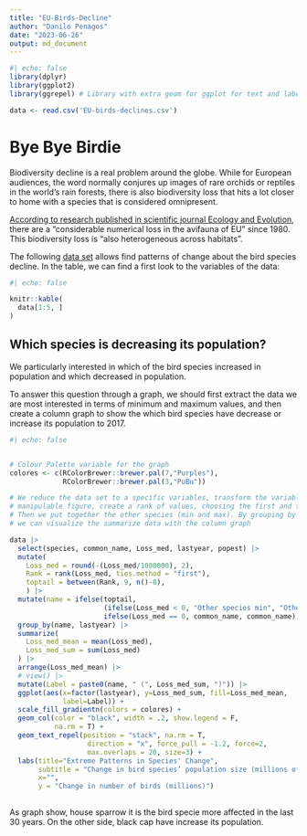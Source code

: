 ```yaml
---
title: "EU-Birds-Decline"
author: "Danilo Penagos"
date: "2023-06-26"
output: md_document
---
```


``` r
#| echo: false
library(dplyr)
library(ggplot2)
library(ggrepel) # Library with extra geom for ggplot for text and label treatment

data <- read.csv('EU-birds-declines.csv')
```


# Bye Bye Birdie

Biodiversity decline is a real problem around the globe. While for European audiences, the word normally conjures up images of rare orchids or reptiles in the world's rain forests, there is also biodiversity loss that hits a lot closer to home with a species that is considered omnipresent.

[According to research published in scientific journal Ecology and Evolution](https://onlinelibrary.wiley.com/doi/full/10.1002/ece3.8282), there are a "considerable numerical loss in the avifauna of EU" since 1980. This biodiversity loss is "also heterogeneous across habitats". 

The following [data set](https://zenodo.org/record/5544548#.ZFkcpi9n6x_) allows find patterns of change about the bird species decline. In the table, we can find a first look to the variables of the data:

``` r
#| echo: false

knitr::kable(
  data[1:5, ]
)
```

## Which species is decreasing its population?

We particularly interested in which of the bird species increased in population and which decreased in population. 

To answer this question through a graph, we should first extract the data we are most interested in terms of minimum and maximum values, and then create a column graph to show the which bird species have decrease or increase its population to 2017.

```r
#| echo: false


# Colour Palette variable for the graph
colores <- c(RColorBrewer::brewer.pal(7,"Purples"),
             RColorBrewer::brewer.pal(3,"PuBu"))

# We reduce the data set to a specific variables, transform the variable "Loss_med" to a 
# manipulable figure, create a rank of values, choosing the first and the last ones. 
# Then we put together the other species (min and max). By grouping by name and year,
# we can visualize the summarize data with the column graph

data |>
  select(species, common_name, Loss_med, lastyear, popest) |>
  mutate(
    Loss_med = round(-(Loss_med/1000000), 2),
    Rank = rank(Loss_med, ties.method = "first"),
    toptail = between(Rank, 9, n()-8),
    ) |>
  mutate(name = ifelse(toptail, 
                       (ifelse(Loss_med < 0, "Other species min", "Other species max")), 
                       ifelse(Loss_med == 0, common_name, common_name)))|>
  group_by(name, lastyear) |>
  summarize(
    Loss_med_mean = mean(Loss_med),
    Loss_med_sum = sum(Loss_med)
  ) |>
  arrange(Loss_med_mean) |>
  # view() |>
  mutate(Label = paste0(name, " (", Loss_med_sum, ")")) |>
  ggplot(aes(x=factor(lastyear), y=Loss_med_sum, fill=Loss_med_mean,
             label=Label)) +
  scale_fill_gradientn(colors = colores) +
  geom_col(color = "black", width = .2, show.legend = F,
           na.rm = T) +
  geom_text_repel(position = "stack", na.rm = T,
                   direction = "x", force_pull = -1.2, force=2,
                   max.overlaps = 20, size=3) +
  labs(title="Extreme Patterns in Species' Change",
       subtitle = "Change in bird species’ population size (millions of individuals) in the EU from 1980 to 2017",
       x="",
       y = "Change in number of birds (millions)")
  

```

As graph show, house sparrow it is the bird specie more affected in the last 30 years. On the other side, black cap have increase its population.
